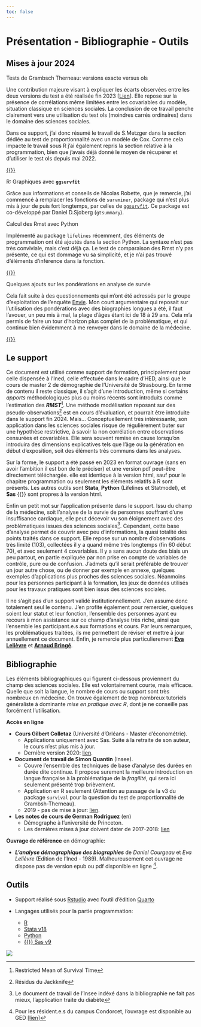 ```yaml
---
toc: false
---
```



# Présentation - Bibliographie - Outils


## Mises à jour 2024 {-} 


[Tests de Grambsch Therneau: versions exacte versus ols]{.box_text}  
  
Une contribution majeure visant à expliquer les écarts observées entre les deux versions du test a été réalisée fin 2023 [[Lien](https://www.cambridge.org/core/journals/political-analysis/article/implementation-matters-evaluating-the-proportional-hazard-tests-performance/05E2657A64B18FB1E25C2BE1F7D92C3B)].  Elle repose sur la présence de corrélations même limitées entre les covariables du modèle, situation classique en sciences sociales. La conclusion de ce travail penche clairement vers une utilisation du test ols (moindres carrés ordinaires) dans le domaine des sciences sociales. 

Dans ce support, j'ai donc résumé le travail de S.Metzger dans la section dédiée au test de proportionnalité avec un modèle de Cox. Comme cela impacte le travail sous R j'ai également repris la section relative à la programmation, bien que j'avais déjà donné le moyen de récupérer et d'utiliser le test ols depuis mai 2022. 

[{{<fa solid right-to-bracket>}}](07-cox.qmd#test)

[R: Graphiques avec **`ggsurvfit`**]{.box_text}  

Grâce aux informations et conseils de Nicolas Robette, que je remercie, j'ai commencé à remplacer les fonctions de `survminer`, package qui n'est plus mis à jour de puis fort longtemps, par celles de [`ggsurvfit`](https://www.danieldsjoberg.com/ggsurvfit/). Ce package est co-développé par Daniel D.Sjoberg (`gtsummary`).  


[Calcul des Rmst avec Python]{.box_text}    
  
Implémenté au package `lifelines` récemment, des éléments de programmation ont été ajoutés dans la section Python. La syntaxe n'est pas très conviviale, mais c'est déjà ça. Le test de comparaison des Rmst n'y pas présente, ce qui est dommage vu sa simplicité, et je n'ai pas trouvé d'éléments d'inférence dans la fonction. 


[{{<fa solid right-to-bracket>}}](17-Python.qmd#rmst)

[Quelques ajouts sur  les pondérations en analyse de survie]{.box_text}  

Cela fait suite à des questionnements qui m'ont été adressés par le groupe d'exploitation de l'enquête [Envie](https://envie.site.ined.fr/). Mon court argumentaire  qui reposait sur l'utilisation des pondérations avec des biographies longues a été, il faut l'avouer, un peu mis à mal, la plage d'âges étant ici de 18 à 29 ans. Cela m'a permis de faire un tour d'horizon plus complet de la problématique, et qui continue bien évidemment à me renvoyer dans le domaine de la médecine.

[{{<fa solid right-to-bracket>}}](03-theorie.qmd#ponderation)

## Le support {-} 

Ce document est utilisé comme support de formation, principalement pour celle dispensée à l'Ined, celle effectuée dans le cadre d'HED, ainsi que le cours de master 2 de démographie de l'Université de Strasbourg. 
En terme de contenu il reste classique, il s'agit d'une introduction, même si certains *apports* méthodologiques plus ou moins récents  sont introduits comme l'estimation des ***RMST***^[Restricted Mean of Survival Time]. Une méthode modélisation reposant sur des pseudo-observations^[Résidus du Jackknife] est en cours d'évaluation, et pourrait être introduite dans le support fin 2024. Mais... Conceptuellement très intéressante, son application dans les sciences sociales risque de régulièrement buter sur une hypothèse restrictive, à savoir la non corrélation entre observations censurées et covariables. Elle sera souvent remise en cause lorsqu'on introduira des dimensions explicatives tels que l'âge ou la génération en début d'exposition, soit des éléments très communs dans les analyses.

Sur la forme, le support a été passé en 2023 en format ouvrage (sans en avoir l'ambition il est bon de le préciser) et une version pdf peut-être directement téléchargée. elle est identique à la version html, sauf pour le chapitre programmation ou seulement les éléments relatifs à R sont présents. Les autres outils sont **Stata**, **Python** (Lifelines et Statmodel), et **Sas** {{<fa solid cross>}}  sont propres à la version html.

Enfin un petit mot sur l'application présente dans le support. Issu du champ de la médecine, soit l'analyse de la survie de personnes souffrant d'une insuffisance cardiaque, elle peut décevoir vu son éloignement avec des problématiques issues des sciences sociales^[Le document de travail de l'Insee indéxé dans la bibliographie ne fait pas mieux, l'application traite du diabète]. Cependant, cette base d'analyse permet de couvrir avec peu d'informations, la quasi totalité des points traités dans ce support. Elle repose sur un nombre d'observations très limité (103), collectées il y a quand même très longtemps (fin 60 début 70), et avec seulement 4 covariables. Il y a sans aucun doute des biais un peu partout, en partie expliquée par non prise en compte de variables de contrôle, pure ou de confusion. J'admets qu'il serait préférable de trouver un jour autre chose, ou de donner par exemple en annexe, quelques exemples d'applications plus proches des sciences sociales. Néanmoins pour les personnes participant à la formation, les jeux de données utilisés pour les travaux pratiques sont bien issus des sciences sociales. 

Il ne s'agit pas d'un support validé institutionnellement. J'en assume donc totalement seul le contenu.
J'en profite également pour remercier, quelques soient leur statut et leur fonction, l'ensemble des personnes ayant eu recours à mon assistance sur ce champ d'analyse très riche, ainsi que l'ensemble les participant.e.s aux formations et cours. Par leurs remarques, les problématiques traitées, ils me permettent de réviser et mettre à jour annuellement ce document. 
Enfin, je remercie plus particulierement [**Eva Lelièvre**](https://www.ined.fr/fr/recherche/chercheurs/Leli%C3%A8vre+Eva) et [**Arnaud Bringé**](https://www.ined.fr/fr/recherche/chercheurs/Bring%C3%A9+Arnaud).


## Bibliographie {-}

Les éléments bibliographiques qui figurent ci-dessous proviennent du champ des sciences sociales. Elle est volontairement courte, mais efficace. Quelle que soit la langue, le nombre de cours ou support sont très nombreux en médecine. On trouve également de trop nombreux tutoriels généraliste à dominante *mise en pratique avec R*, dont je ne conseille pas forcément l'utilisation.  

**Accès en ligne**

* **Cours Gilbert Colletaz** (Université d’Orléans - Master d'économétrie).
  - Applications uniquement avec Sas. Suite à la retraite de son auteur, le cours n'est plus mis à jour.
  - Dernière version 2020: [lien](https://www.master-esa.fr/wp-content/uploads/2021/04/Econometrie-des-donnees-de-survie.pdf). 

* **Document de travail de Simon Quantin** (Insee).
  - Couvre l’ensemble des techniques de base d’analyse des durées en durée dite continue. Il propose surement la meilleure introduction en langue française à la problématique de la *fragilité*, qui sera ici seulement présenté trop brièvement. 
  - Application en R seulement (Attention au passage de la v3 du package `survival` pour la question du test de proportionnalité de Grambsh-Therneau).
  - 2019 - pas de mise à jour: [lien](https://www.insee.fr/fr/statistiques/3695681).

* **Les notes de cours de German Rodriguez** (en)
  - Démographe à l'université de Princeton.  
  - Les dernières mises à jour doivent dater de 2017-2018: [lien](https://grodri.github.io/glms/notes/c7.pdf)

**Ouvrage de référence** en démographie:

* ***L'analyse démographique des biographies*** de *Daniel Courgeau* et *Eva Lelièvre* (Edition de l'Ined - 1989). Malheureusement cet ouvrage ne dispose pas de version epub ou pdf disponible en ligne ^[Pour les résident.e.s du campus Condorcet, l'ouvrage est disponible au GED [[lien](https://campus-condorcet.primo.exlibrisgroup.com/discovery/fulldisplay?docid=alma991006553559705786&context=L&vid=33CCP_INST:CCP&lang=fr&search_scope=ALL&adaptor=Local%20Search%20Engine&tab=ALL&query=any,contains,courgeau%20leli%C3%A8vre&offset=0)]].  


## Outils {-}

* Support réalisé sous [Rstudio](https://posit.co/) avec l'outil d'édition [Quarto](https://quarto.org/)  

* Langages utilisés pour la partie programmation: 

  - [R](https://www.r-project.org/) 
  - [Stata v18](https://www.stata.com/) 
  - [Python](https://www.python.org/) 
  - [ {{<fa solid cross>}} Sas v9](https://www.sas.com/fr_fr/home.html)
  
  
![](noai.png){fig-align="center"}
  

